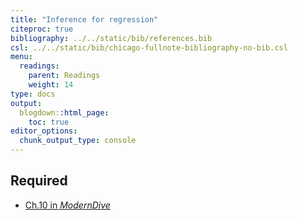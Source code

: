 ```yaml
---
title: "Inference for regression"
citeproc: true
bibliography: ../../static/bib/references.bib
csl: ../../static/bib/chicago-fullnote-bibliography-no-bib.csl
menu: 
  readings:
    parent: Readings
    weight: 14
type: docs
output:
  blogdown::html_page:
    toc: true
editor_options: 
  chunk_output_type: console
---
```



## Required

- <i class="fas fa-book"></i> [Ch.10 in *ModernDive*](https://moderndive.com/10-inference-for-regression.html)


